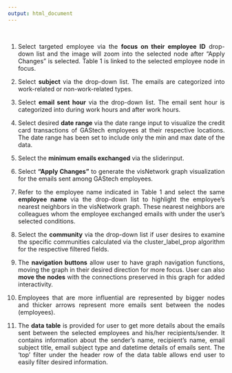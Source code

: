 ```yaml
---
output: html_document
---
```


<style>
body {
text-align: justify}
</style>

<br>

<span style='font-size:120%; font-weight:600'>

1)	Select targeted employee via the **focus on their employee ID** drop-down list and the image will zoom into the selected node after “Apply Changes” is selected. Table 1 is linked to the selected employee node in focus. 

2)	Select **subject** via the drop-down list. The emails are categorized into work-related or non-work-related types.

3)	Select **email sent hour** via the drop-down list. The email sent hour is categorized into during work hours and after work hours. 

4)	Select desired **date range** via the date range input to visualize the credit card transactions of GAStech employees at their respective locations. The date range has been set to include only the min and max date of the data. 

5)	Select the **minimum emails exchanged** via the sliderinput. 

6)	Select **“Apply Changes”** to generate the visNetwork graph visualization for the emails sent among GAStech employees. 

7)	Refer to the employee name indicated in Table 1 and select the same **employee name** via the drop-down list to highlight the employee’s nearest neighbors in the visNetwork graph. These nearest neighbors are colleagues whom the employee exchanged emails with under the user’s selected conditions.  

8)	Select the **community** via the drop-down list if user desires to examine the specific communities calculated via the cluster_label_prop algorithm for the respective filtered fields.

9)	The **navigation buttons** allow user to have graph navigation functions, moving the graph in their desired direction for more focus. User can also **move the nodes** with the connections preserved in this graph for added interactivity. 

10)	Employees that are more influential are represented by bigger nodes and thicker arrows represent more emails sent between the nodes (employees). 

11)	The **data table** is provided for user to get more details about the emails sent between the selected employees and his/her recipients/sender. It contains information about the sender’s name, recipient’s name, email subject title, email subject type and datetime details of emails sent. The ‘top’ filter under the header row of the data table allows end user to easily filter desired information.



</span>
